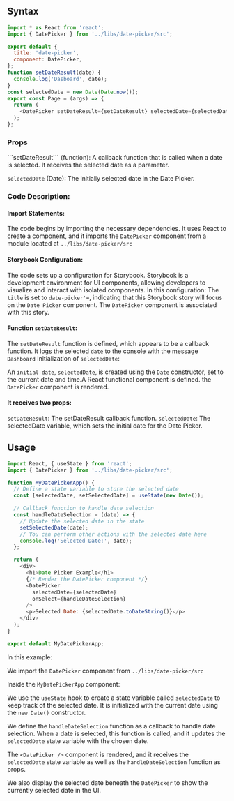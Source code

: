 

<Steps>

## Syntax
```js
import * as React from 'react';
import { DatePicker } from '../libs/date-picker/src';

export default {
  title: 'date-picker',
  component: DatePicker,
};
function setDateResult(date) {
  console.log('Dasboard', date);
}
const selectedDate = new Date(Date.now());
export const Page = (args) => {
  return (
    <DatePicker setDateResult={setDateResult} selectedDate={selectedDate} />
  );
};
```

### Props

 
<Callout type="info" emoji="ℹ️">
  ```setDateResult``` (function): A callback function that is called when a date is selected. It receives the selected date as a parameter.

```selectedDate``` (Date): The initially selected date in the Date Picker.
</Callout>


### Code Description:

#### Import Statements:

The code begins by importing the necessary dependencies. It uses React to create a component, and it imports the ```DatePicker``` component from a module located at ```../libs/date-picker/src```
#### Storybook Configuration:

The code sets up a configuration for Storybook. Storybook is a development environment for UI components, allowing developers to visualize and interact with isolated components. In this configuration:
The ```title``` is set to ```date-picker'=```, indicating that this Storybook story will focus on the ```Date Picker``` component.
The ```DatePicker``` component is associated with this story.
#### Function ```setDateResult```:

The ```setDateResult``` function is defined, which appears to be a callback function. It logs the selected ```date``` to the console with the message ```Dashboard```
Initialization of ```selectedDate```:

An ```initial date```, ```selectedDate```, is created using the ```Date``` constructor, set to the current date and time.A React functional component  is defined. the ```DatePicker``` component is rendered.
#### It receives two props:
```setDateResult```: The setDateResult callback function.
```selectedDate```: The selectedDate variable, which sets the initial date for the Date Picker.
## Usage
```js
import React, { useState } from 'react';
import { DatePicker } from '../libs/date-picker/src';

function MyDatePickerApp() {
  // Define a state variable to store the selected date
  const [selectedDate, setSelectedDate] = useState(new Date());

  // Callback function to handle date selection
  const handleDateSelection = (date) => {
    // Update the selected date in the state
    setSelectedDate(date);
    // You can perform other actions with the selected date here
    console.log('Selected Date:', date);
  };

  return (
    <div>
      <h1>Date Picker Example</h1>
      {/* Render the DatePicker component */}
      <DatePicker
        selectedDate={selectedDate}
        onSelect={handleDateSelection}
      />
      <p>Selected Date: {selectedDate.toDateString()}</p>
    </div>
  );
}

export default MyDatePickerApp;
```
In this example:

We import the ```DatePicker``` component from ```../libs/date-picker/src```

Inside the ```MyDatePickerApp``` component:

We use the ```useState``` hook to create a state variable called ```selectedDate``` to keep track of the selected date. It is initialized with the current date using the ```new Date()``` constructor.

We define the ```handleDateSelection``` function as a callback to handle date selection. When a date is selected, this function is called, and it updates the ```selectedDate``` state variable with the chosen date.

The ```<DatePicker />``` component is rendered, and it receives the ```selectedDate``` state variable as well as the ```handleDateSelection``` function as props.

We also display the selected date beneath the ```DatePicker``` to show the currently selected date in the UI.

</Steps>
